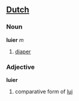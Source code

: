 ==[[Dutch]]==
===Noun===

'''luier''' ''m''

# [[diaper]]

===Adjective===

'''luier'''

#comparative form of [[lui]]